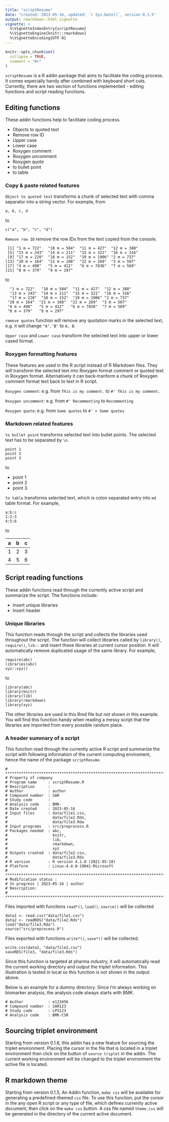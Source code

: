 ---
title: "scriptResume"
date: "created: 2023-05-16, updated: `r Sys.Date()`, version 0.1.5"
output: rmarkdown::html_vignette
vignette: >
  %\VignetteIndexEntry{scriptResume}
  %\VignetteEngine{knitr::rmarkdown}
  %\VignetteEncoding{UTF-8}
---

```{r, include = FALSE}
knitr::opts_chunk$set(
  collapse = TRUE,
  comment = "#>"
)
```

`scriptResume` is a R addin package that aims to facilitate the coding process.
It comes especially handy after combined with keyboard short cuts.
Currently, there are two section of functions implemented - editing functions and
script reading functions.


## Editing functions

These addin functions help to facilitate coding process.

- Objects to quoted text
- Remove row ID
- Upper case
- Lower case
- Roxygen comment
- Roxygen uncomment
- Roxygen quote
- to bullet point
- to table

### Copy & paste related features

`Object to quoted text` transforms a chunk of selected text with comma separator into
a string vector. For example,
from
```
a, b, c, d
```
to
```
c("a", "b", "c", "d")
```

`Remove row ID` remove the row IDs from the text copied from the console.

```
 [1] "1 m = 722"   "10 m = 584"  "11 m = 427"  "12 m = 380"
 [5] "13 m = 243"  "14 m = 211"  "15 m = 321"  "16 m = 316"
 [9] "17 m = 220"  "18 m = 152"  "19 m = 1906" "2 m = 737"
[13] "20 m = 164"  "21 m = 108"  "22 m = 269"  "3 m = 507"
[17] "4 m = 498"   "5 m = 412"   "6 m = 7836"  "7 m = 569"
[21] "8 m = 379"   "9 m = 297"
```
to
```
  "1 m = 722"   "10 m = 584"  "11 m = 427"  "12 m = 380"
  "13 m = 243"  "14 m = 211"  "15 m = 321"  "16 m = 316"
  "17 m = 220"  "18 m = 152"  "19 m = 1906" "2 m = 737"
 "20 m = 164"  "21 m = 108"  "22 m = 269"  "3 m = 507"
 "4 m = 498"   "5 m = 412"   "6 m = 7836"  "7 m = 569"
 "8 m = 379"   "9 m = 297"
```

`remove quotes` function will remove any quotation marks in the selected text, e.g. it will change `"A",'B'` to `A, B`.

`Upper case` and `Lower case` transform the selected text into upper or lower cased format.

### Roxygen formatting features

These features are used in the R script instead of R Markdown files. They will
transform the selected text into Roxygen format comment or quoted text in Roxygen format.
Alternatively it can back-tranform a chunk of Roxygen comment format text back
to text in R script.

`Roxygen comment`: e.g.
from
`This is my comment.`
to
`#' This is my comment.`

`Roxygen uncomment`: e.g. from `#' Recommenting` to `Recommenting`

`Roxygen quote`: e.g. from `Some quotes` to `#' > Some quotes`

### Markdown related features

`to bullet point` transforms selected text into bullet points. The selected text
has to be separated by `\n`.
```
point 1
point 2
point 3
```
to

 - point 1
 - point 2
 - point 3

`to table` transforms selected text, which is colon separated entry into `md` table format. For example,

```
a:b:c
1:2:3
4:5:6
```
to

|a|b|c|
| --- | --- | --- |
|1|2|3|
|4|5|6|

## Script reading functions
These addin functions read through the currently active script and summarize the script.
The functions include:

- Insert unique libraries
- Insert header

### Unique libraries

This function reads through the script and collects the libraries used throughout
the script. The function will collect libraries called by
`library()`, `require()`, `lib::` and insert these libraries at current cursor
position. It will automatically remove duplicated usage of the same library.
For example,

```
require(abc)
libraries(abc)
xyz::xyz()
```
to

```
library(abc)
library(knitr)
library(lib)
library(rmarkdown)
library(xyz)
```
The other libraries are used in this Rmd file but not shown in this example.
You will find this function handy when reading a messy script that the libraries
are imported from every possible random place.

### A header summary of a script

This function read through the currently active R script and summarize the script
with following information of the current computing enviroment, hence the name of the package `scriptResume`.


```
# ******************************************************************************
# Property of company
# Program name     : scriptResume.R
# Description      :
# Author           : author
# Compound number  : SAR
# Study code       :
# Analysis code    : BMK-
# Date created     : 2023-05-16
# Input files      : data/file1.csv,
#                    data/file2.Rds,
#                    data/file3.Rda
# Input programs   : src/preprocess.R
# Packages needed  : abc,
#                    knitr,
#                    lib,
#                    rmarkdown,
#                    xyz
# Outputs created  : data/file2.csv,
#                    data/file3.Rds
# R version        : R version 4.1.0 (2021-05-18)
# Platform         : Linux-4.4.0-19041-Microsoft
# ******************************************************************************
# Modification status :
# In progress | 2023-05-16 | author
# Description:
# ******************************************************************************
```

Files imported with funcitons `read*()`, `load()`, `source()` will be collected

```
data1 <- read.csv("data/file1.csv")
data2 <- readRDS("data/file2.Rds")
load("data/file3.Rda")
source("src/preprocess.R")
```

Files exported with functions `write*()`, `save*()` will be collected.

```
write.csv(data2, "data/file2.csv")
saveRDS(file3, "data/file3.Rds")
```

Since this function is targeted at pharma industry, it will automatically read
the current working directory and output the triplet information. This illustration
is tested in local so this function is not shown in the output above.

Below is an example for a dummy directory. Since I'm always working on biomarker analysis, the analysis code always starts with BMK.

```
# Author           : e123456
# Compound number  : SAR123
# Study code       : LPS123
# Analysis code    : BMK-CSR
```

## Sourcing triplet environment

Starting from version 0.1.6, this addin has a new feature for sourcing the triplet environment. Placing the cursor in the file that is located in a triplet environment then click on the button of `source triplet` in the addin. The current working environment will be changed to the triplet environment the active file is located.

## R markdown theme

Starting from version 0.1.5, An Addin function, `make css` will be available for generating a predefined-themed `css` file. To use this function, put the cursor in the any open R script or any type of file, which defines currently active document, then click on the `make css` button. A css file named `theme.css` will be generated in the directory of the current active document.